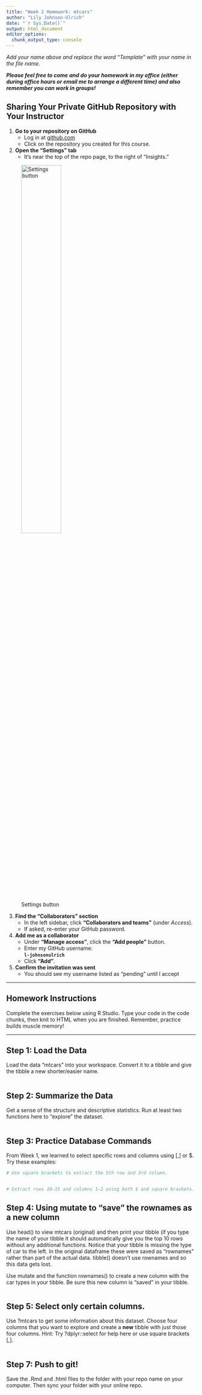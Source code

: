 ```yaml
---
title: "Week 2 Homework: mtcars"
author: "Lily Johnson-Ulrich"
date: "`r Sys.Date()`"
output: html_document
editor_options: 
  chunk_output_type: console
---
```


*Add your name above and replace the word "Template" with your name in the file name.*

***Please feel free to come and do your homework in my office (either during office hours or email me to arrange a different time) and also remember you can work in groups!*** 

## Sharing Your Private GitHub Repository with Your Instructor

1. **Go to your repository on GitHub**  
   - Log in at [github.com](https://github.com)  
   - Click on the repository you created for this course.
2. **Open the “Settings” tab**  
   - It’s near the top of the repo page, to the right of “Insights.”

![Settings button](https://github.nih.gov/advanced/owners/imgs/visibility.1.png){width=50%}

3. **Find the “Collaborators” section**  
   - In the left sidebar, click **“Collaborators and teams”** (under *Access*).  
   - If asked, re-enter your GitHub password.
4. **Add me as a collaborator**  
   - Under **“Manage access”**, click the **“Add people”** button.  
   - Enter my GitHub username:  
     **`l-johnsonulrich`**  
   - Click **“Add”**.
5. **Confirm the invitation was sent**  
   - You should see my username listed as “pending” until I accept

---

## Homework Instructions

Complete the exercises below using R Studio.
Type your code in the code chunks, then knit to HTML when you are finished.
Remember, practice builds muscle memory!

---

## Step 1: Load the Data

Load the data "mtcars" into your workspace. 
Convert it to a tibble and give the tibble a new shorter/easier name.  

```r


```

## Step 2: Summarize the Data

Get a sense of the structure and descriptive statistics. Run at least two functions here to "explore" the dataset. 

```r


```

## Step 3: Practice Database Commands

From Week 1, we learned to select specific rows and columns using [,] or $.
Try these examples:
```r
# Use square brackets to extract the 5th row and 3rd column.


# Extract rows 10–15 and columns 1–2 using both $ and square brackets. 


```

## Step 4: Using mutate to "save" the rownames as a new column
Use head() to view mtcars (original) and then print your tibble (if you type the name of your tibble it should automatically give you the top 10 rows without any additional functions. Notice that your tibble is missing the type of car to the left. In the original dataframe these were saved as "rownames" rather than part of the actual data. tibble() doesn't use rownames and so this data gets lost. 

Use mutate and the function rownames() to create a new column with the car types in your tibble. Be sure this new column is "saved" in your tibble. 
```r



```

## Step 5: Select only certain columns. 

Use ?mtcars to get some information about this dataset. Choose four columns that you want to explore and create a **new** tibble with just those four columns. 
Hint: Try ?dplyr::select for help here or use square brackets [,]. 
```r



```

## Step 7: Push to git! 
Save the .Rmd and .html files to the folder with your repo name on your computer.
Then sync your folder with your online repo. 